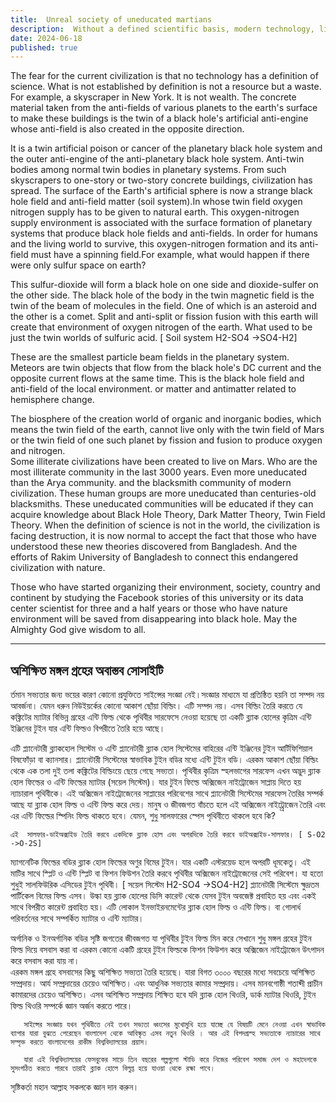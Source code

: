 ```yaml
---
title:  Unreal society of uneducated martians
description:  Without a defined scientific basis, modern technology, like skyscrapers made from anti-field materials, is futile. Rakim University’s theories on black holes and twin fields highlight the need to restore environmental balance.
date: 2024-06-18
published: true
---
```


The fear for the current civilization is that no technology has a definition of science. What is not established by definition is not a resource but a waste. For example, a skyscraper in New York. It is not wealth. The concrete material taken from the anti-fields of various planets to the earth's surface to make these buildings is the twin of a black hole's artificial anti-engine whose anti-field is also created in the opposite direction.

It is a twin artificial poison or cancer of the planetary black hole system and the outer anti-engine of the anti-planetary black hole system. Anti-twin bodies among normal twin bodies in planetary systems. From such skyscrapers to one-story or two-story concrete buildings, civilization has spread. The surface of the Earth's artificial sphere is now a strange black hole field and anti-field matter (soil system).In whose twin field oxygen nitrogen supply has to be given to natural earth. This oxygen-nitrogen supply environment is associated with the surface formation of planetary systems that produce black hole fields and anti-fields. In order for humans and the living world to survive, this oxygen-nitrogen formation and its anti-field must have a spinning field.For example, what would happen if there were only sulfur space on earth?

This sulfur-dioxide will form a black hole on one side and  dioxide-sulfer on the other side.
The black hole of the body in the twin  magnetic field is the twin of the beam of molecules in the field. One of which is an asteroid and the other is a comet. Split and anti-split or fission fusion with this earth will create that environment of oxygen nitrogen of the earth. What used to be just the twin worlds of sulfuric acid.
[ Soil system H2-SO4 ->SO4-H2]

These are the smallest particle beam fields in the planetary system. Meteors are twin objects that flow from the black hole's DC current and the opposite current flows at the same time. This is the black hole field and anti-field of the local environment. or matter and antimatter related to hemisphere change.

The biosphere of the creation world of organic and inorganic bodies, which means the twin field of the earth, cannot live only with the twin field of Mars or the twin field of one such planet by fission and fusion to produce oxygen and nitrogen.     
Some illiterate civilizations have been created to live on Mars.
Who are the most illiterate community in the last 3000 years. Even more uneducated than the Arya community. and the blacksmith community of modern civilization.   These human groups are more uneducated than centuries-old blacksmiths. These uneducated communities will be educated if they can acquire knowledge about Black Hole Theory, Dark Matter Theory, Twin Field Theory.
When the definition of science is not in the world, the civilization is facing destruction, it is now normal to accept the fact that those who have understood these new theories discovered from Bangladesh. And the efforts of Rakim University of Bangladesh to connect this endangered civilization with nature.

Those who have started organizing their environment, society, country and continent by studying the Facebook stories of this university or its data center scientist for three and a half years or those who have nature environment will be saved from disappearing into black hole.
May the Almighty God give wisdom to all.

---

##  অশিক্ষিত মঙ্গল গ্রহের অবাস্তব সোসাইটি

র্তমান সভ‍্যতার জন‍্য ভয়ের কারণ কোনো প্রযুক্তিতে সাইন্সের সংজ্ঞা নেই।সংজ্ঞার মাধ‍্যমে যা প্রতিষ্ঠিত হয়নি তা সম্পদ নয় আবর্জনা। যেমন ধরুন নিউইয়র্কের কোনো আকাশ ছোঁয়া বিল্ডিং। এটি সম্পদ নয়। এসব বিল্ডিং তৈরি করতে যে কঙ্ক্রিটের ম‍্যাটার বিভিন্ন গ্রহের এন্টি ফিল্ড থেকে পৃথিবীর সারফেসে নেওয়া হয়েছে তা একটি ব্ল‍্যাক হোলের কৃত্রিম এন্টি ইঞ্জিনের টুইন যার এন্টি ফিল্ডও বিপরীতে তৈরি হয়ে আছে।  

এটি প্ল‍্যানেটারী ব্ল‍্যাকহোল সিস্টেম ও এন্টি প্ল‍্যানেটারী ব্ল‍্যাক হোল সিস্টেমের বাহিরের এন্টি ইঞ্জিনের টুইন আর্টিফিশিয়াল বিষফোঁড়া বা ক‍্যানসার। প্ল‍্যানেটারী সিস্টেমের স্বাভাবিক টুইন  বডির  মধ‍্যে এন্টি টুইন বডি। এরকম আকাশ ছোঁয়া বিল্ডিং থেকে এক তলা দুই তলা কঙ্ক্রিটের বিল্ডিংয়ে ছেয়ে গেছে সভ‍্যতা। পৃথিবীর কৃত্রিম  স্হলভাগের সারফেস এখন অদ্ভুদ  ব্ল‍্যাক হোল ফিল্ডের ও এন্টি ফিল্ডের ম‍্যাটার (সয়েল সিস্টেম)। যার টুইন ফিল্ডে অক্সিজেন নাইট্রোজেন সাপ্লায় দিতে হয় ন‍্যাচারাল পৃথিবীকে। এই অক্সিজেন নাইট্রোজেনের সাপ্লায়ের পরিবেশের সাথে প্ল‍্যানেটারী সিস্টেমের সারফেস তৈরির সম্পর্ক আছে যা ব্ল‍্যাক হোল ফিল্ড ও এন্টি ফিল্ড করে দেয়। মানুষ ও জীবজগত বাঁচতে হলে এই অক্সিজেন নাইট্র্রোজেন তৈরি এবং এর এন্টি ফিল্ডের স্পিনিং ফিল্ড থাকতে হবে। যেমন, শুধু সালফারের স্পেস পৃথিবীতে থাকলে হবে কি?

    এই  সালফার-ডাইঅক্সাইড তৈরি করবে একদিকে ব্ল‍্যাক হোল এবং অপরদিকে তৈরি করবে ডাইঅক্সাইড-সালফার। [ S-O2 ->O-2S]
ম‍্যাগনেটিক ফিল্ডের বডির ব্ল‍্যাক হোল ফিল্ডের অণুর বিমের টুইন। যার একটি এস্টরয়েড হলে অপরটি ধূমকেতু। এই মাটির সাথে স্প্লিট ও এন্টি স্প্লিট বা ফিশন ফিউশন তৈরি করবে পৃথিবীর অক্সিজেন নাইট্রোজেনের সেই পরিবেশ। যা হতো শুধুই সালফিউরিক এসিডের টুইন পৃথিবী। [ সয়েল সিস্টেম H2-SO4 ->SO4-H2]
প্ল‍্যানেটারী সিস্টেমে ক্ষুদ্রতম পার্টিকেল বিমের ফিল্ড এসব। উল্কা হয় ব্ল‍্যাক হোলের ডিসি কারেন্ট থেকে যেসব টুইন অবজেক্ট প্রবাহিত হয় এবং একই সাথে বিপরীত কারেন্ট প্রবাহিত হয়। এটি লোকাল ইনভাইরনমেন্টের ব্ল‍্যাক হোল ফিল্ড ও এন্টি ফিল্ড। বা গোলার্ধ পরিবর্তনের সাথে সম্পর্কিত ম‍্যাটার ও এন্টি ম‍্যাটার।

  অর্গানিক ও ইনঅর্গানিক  বডির সৃষ্টি জগতের জীবজগত যা পৃথিবীর টুইন ফিল্ড মিন করে সেখানে শুধু মঙ্গল গ্রহের টুইন ফিল্ড দিয়ে বসবাস করা বা এরকম কোনো একটি গ্রহের টুইন ফিল্ডকে ফিশন ফিউশন করে অক্সিজেন নাইট্রোজেন উৎপাদন করে বসবাস করা যায় না।     
   এরকম মঙ্গল গ্রহে বসবাসের কিছু অশিক্ষিত সভ‍্যতা তৈরি হয়েছে। যারা বিগত ৩০০০ বছরের মধ‍্যে সবচেয়ে অশিক্ষিত সম্প্রদায়। আর্য সম্প্রদায়ের চেয়েও অশিক্ষিত। এবং আধুনিক সভ‍্যতার কামার সম্প্রদায়।   এসব মানবগোষ্ঠী শতাব্দী প্রাচীন  কামারদের চেয়েও অশিক্ষিত। এসব অশিক্ষিত সম্প্রদায় শিক্ষিত হবে যদি ব্ল‍্যাক হোল থিওরি, ডার্ক ম‍্যাটার থিওরি, টুইন ফিল্ড থিওরি সম্পর্কে জ্ঞান অর্জন করতে পারে।

       সাইন্সের সংজ্ঞায় যখন পৃথিবীতে নেই তখন সভ‍্যতা ধ্বংসের মুখোমুখি হয়ে যাচ্ছে যে বিষয়টি মেনে নেওয়া এখন স্বাভাবিক ব‍্যাপার যারা বুঝতে পেরেছেন বাংলাদেশ থেকে আবিস্কৃত এসব নতুন থিওরি । আর এই বিপদগ্রস্হ সভ‍্যতাকে ন‍্যাচারের সাথে সম্পৃক্ত করতে বাংলাদেশের রাকীম বিশ্ববিদ্যালয়ের প্রয়াস।

       যারা এই বিশ্ববিদ্যালয়ের ফেসবুকের সাড়ে তিন বছরের গল্পগুলো স্টাডি করে নিজের পরিবেশ সমাজ দেশ ও মহাদেশকে সুসংগঠিত করতে পারবে তারাই ব্ল‍্যাক হোলে বিলুপ্ত হয়ে যাওয়া থেকে রক্ষা পাবে।
সৃষ্টিকর্তা মহান আল্লাহ সকলকে জ্ঞান দান করুন।
